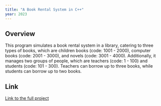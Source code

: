 ```yaml
---
title: "A Book Rental System in C++"
year: 2023
---
```

## Overview
This program simulates a book rental system in a library, catering to three types of books, which are children books (code: 1001 - 2000), computer books (code: 2001 - 3000), and novels (code: 3001 - 4000). Additionally, it manages two groups of people, which are teachers (code: 1 - 100) and students (code: 101 - 300). Teachers can borrow up to three books, while students can borrow up to two books.

## Link
[Link to the full project](https://github.com/jamiet1/book_rental_system)


<link rel="me" href="https://jamiet.netlify.app">